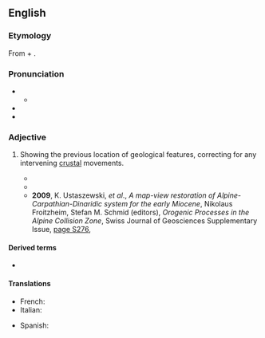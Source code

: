 ==English==
{{was wotd|2013|January|21}}

===Etymology===
From {{uder|en|grc|πάλιν||again}} + {{m|grc|σπαστικός||drawing}}.

===Pronunciation===
* {{IPA|en|/pælɪnˈspæstɪk/}}
** {{audio|en|LL-Q1860 (eng)-Vealhurl-palinspatic.wav |Audio (UK)}}
* {{rhymes|en|æstɪk|s=4}}
* {{hyphenation|en|pal|in|spas|tic}}

===Adjective===
{{en-adj|-}}

# {{lb|en|geology|of a map}} Showing the previous location of geological features, correcting for any intervening [[crustal]] movements.
#* {{quote-book|en|1995|James L. Pindell, Kenneth D. Tabbutt|chapter=Mesozoic-Cenozoic Andean Paleogeography and Regional Controls on Hydrocarbon Systems|editor=A. J. Tankard, Ramiro Suárez Soruco, Herman J. Welsink|Petroleum Basins of South America|volume=62|url=http://books.google.com.au/books?id=mDrbYpmxZgAC&pg=PA102&dq=%22palinspastic%22&hl=en&sa=X&ei=GdX7UJSZOobvlAWBq4CQBg&redir_esc=y#v=onepage&q=%22palinspastic%22&f=false|page=102|text=To improve the accuracy of spatial reconstruction through time, it is necessary to estimate and restore bulk strain by working backward in time so that the maps represent '''palinspastic''' reconstructions of geologic development.}}
#* {{quote-book|en|1996|M. P. A. Jackson|chapter=Chapter 1: Retrospective Salt Tectonics|editor=M. P. A. Jackson, David G. Roberts, Sig Snelson|Salt Tectonics: A Global Perspective|url=http://books.google.com.au/books?id=yHsXuW9N9gMC&pg=PA8&dq=%22palinspastic%22&hl=en&sa=X&ei=GdX7UJSZOobvlAWBq4CQBg&redir_esc=y#v=onepage&q=%22palinspastic%22&f=false|page=8|text=Exactly when the first '''palinspastic''' reconstruction was published is uncertain.}}
#* '''2009''', K. Ustaszewski, ''et al''., ''A map-view restoration of Alpine-Carpathian-Dinaridic system for the early Miocene'', Nikolaus Froitzheim, Stefan M. Schmid (editors), ''Orogenic Processes in the Alpine Collision Zone'', Swiss Journal of Geosciences Supplementary Issue, [http://books.google.com.au/books?id=RgbmG1GeX1AC&pg=PA5276&dq=%22palinspastic%22&hl=en&sa=X&ei=GdX7UJSZOobvlAWBq4CQBg&redir_esc=y#v=onepage&q=%22palinspastic%22&f=false page S276],
#*: {{quote|en|Another set of '''palinspastic''' restorations aimed at restoring tectonic units based on the quantification of shortening amounts derived from balanced cross sections or from restoring offsets along major strike-slip faults.}}

====Derived terms====
* {{l|en|palinspastically}}

====Translations====
{{trans-top|showing previous locations of geological features}}
* French: {{t+|fr|palinspastique}}
* Italian: {{t|it|palinspastico}}
{{trans-mid}}
* Spanish: {{t|es|palinspástico}}
{{trans-bottom}}